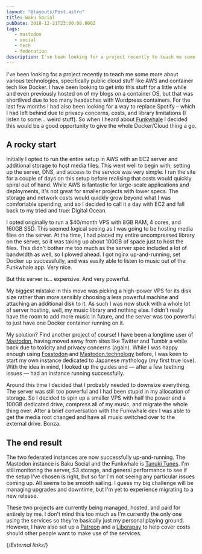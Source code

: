 ```yaml
---
layout: "@layouts/Post.astro"
title: Baku Social
pubDate: 2018-12-21T23:00:00.000Z
tags: 
   - mastodon
   - social
   - tech
   - federation
description: I've been looking for a project recently to teach me some more about various technologies, specifically public cloud stuff like AWS and container tech like Docker.
---
```


I've been looking for a project recently to teach me some more about various technologies, specifically public cloud stuff like AWS and container tech like Docker. I have been looking to get into this stuff for a little while and even previously hosted on of my blogs on a container OS, but that was shortlived due to too many headaches with Wordpress containers. For the last few months I had also been looking for a way to replace Spotify – which I had left behind due to privacy concerns, costs, and library limitations (I listen to some… weird stuff). So when I heard about [Funkwhale][funkwhale] I decided this would be a good opportunity to give the whole Docker/Cloud thing a go.

## A rocky start

Initially I opted to run the entire setup in AWS with an EC2 server and additional storage to host media files. This went well to begin with; setting up the server, DNS, and access to the service was very simple. I ran the site for a couple of days on this setup before realising that costs would quickly spiral out of hand. While AWS is fantastic for large-scale applications and deployments, it's not great for smaller projects with lower specs. The storage and network costs would quickly grow beyond what I was comfortable spending, and so I decided to call it a day with EC2 and fall back to my tried and true: Digital Ocean.

I opted originally to run a $40/month VPS with 8GB RAM, 4 cores, and 160GB SSD. This seemed logical seeing as I was going to be hosting media files on the server. At the time, I had placed my entire uncompressed library on the server, so it was taking up about 100GB of space just to host the files. This didn't bother me too much as the server spec included a lot of bandwidth as well, so I plowed ahead. I got nginx up-and-running, set Docker up successfully, and was easily able to listen to music out of the Funkwhale app. Very nice.

But this server is… expensive. And very powerful.

My biggest mistake in this move was picking a high-power VPS for its disk size rather than more sensibly choosing a less powerful machine and attaching an additional disk to it. As such I was now stuck with a whole lot of server hosting, well, my music library and nothing else. I didn't really have the room to add more music in future, and the server was too powerful to just have one Docker container running on it.

My solution? Find another project of course! I have been a longtime user of [Mastodon][mastodon], having moved away from sites like Twitter and Tumblr a while back due to toxicity and privacy concerns (again). While I was happy enough using [Fosstodon][fosstodon] and [Mastodon.technology][mastodon.technology] before, I was keen to start my own instance dedicated to Japanese mythology (my first true love). With the idea in mind, I looked up the guides and — after a few teething issues — had an instance running successfully.

Around this time I decided that I probably needed to downsize everything. The server was still too powerful and I had been stupid in my allocation of storage. So I decided to spin up a smaller VPS with half the power and a 100GB dedicated drive, compress all of my music, and migrate the whole thing over. After a brief conversation with the Funkwhale dev I was able to get the media root changed and have all music switched over to the external drive. Bonza.

## The end result

The two federated instances are now successfully up-and-running. The Mastodon instance is Baku Social and the Funkwhale is [Tanuki Tunes][tanukitunes]. I'm still monitoring the server, S3 storage, and general performance to see if the setup I've chosen is right, but so far I'm not seeing any particular issues coming up. All seems to be smooth sailing. I guess my big challenge will be managing upgrades and downtime, but I'm yet to experience migrating to a new release.

These two projects are currently being managed, hosted, and paid for entirely by me. I don't mind this too much as I'm currently the only one using the services so they're basically just my personal playing ground. However, I have also set up a [Patreon][patreon] and a [Liberapay][liberapay] to help cover costs should other people want to make use of the services.

{/*External links*/}

[fosstodon]: https://fosstodon.org
[funkwhale]: https://funkwhale.audio
[liberapay]: https://liberapay.com/CiaranAinsworth
[mastodon]: https://joinmastodon.org
[mastodon.technology]: https://mastodon.technology
[patreon]: https://patreon.com/CiaranAinsworth
[tanukitunes]: https://tanukitunes.com
